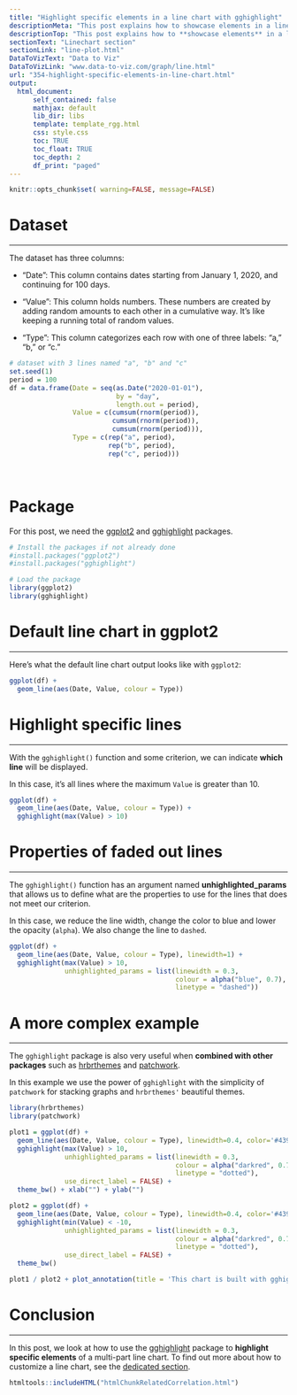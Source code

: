 ```yaml
---
title: "Highlight specific elements in a line chart with gghighlight"
descriptionMeta: "This post explains how to showcase elements in a line chart with ggplot2 and gghighlight. It considers a dataset that includes multiple time series to see how the package behave."
descriptionTop: "This post explains how to **showcase elements** in a line chart with [ggplot2](https://r-graph-gallery.com/ggplot2-package.html) and [gghighlight](https://www.r-graph-gallery.com/package/gghighlight.html)."
sectionText: "Linechart section"
sectionLink: "line-plot.html"
DataToVizText: "Data to Viz"
DataToVizLink: "www.data-to-viz.com/graph/line.html"
url: "354-highlight-specific-elements-in-line-chart.html"
output:
  html_document:
      self_contained: false    
      mathjax: default
      lib_dir: libs
      template: template_rgg.html
      css: style.css
      toc: TRUE
      toc_float: TRUE
      toc_depth: 2
      df_print: "paged"
---
```



```r
knitr::opts_chunk$set( warning=FALSE, message=FALSE)
```

<div class="container">




# Dataset
***

The dataset has three columns:

- "Date": This column contains dates starting from January 1, 2020, and continuing for 100 days.

- "Value": This column holds numbers. These numbers are created by adding random amounts to each other in a cumulative way. It's like keeping a running total of random values.

- "Type": This column categorizes each row with one of three labels: "a," "b," or "c."

```r
# dataset with 3 lines named "a", "b" and "c"
set.seed(1)
period = 100
df = data.frame(Date = seq(as.Date("2020-01-01"),
                           by = "day",
                           length.out = period), 
                Value = c(cumsum(rnorm(period)),
                          cumsum(rnorm(period)),
                          cumsum(rnorm(period))),
                Type = c(rep("a", period),
                         rep("b", period),
                         rep("c", period)))
```

<br/>


# Package

For this post, we need the [ggplot2](https://r-graph-gallery.com/ggplot2-package.html) and [gghighlight](https://www.r-graph-gallery.com/package/gghighlight.html) packages.

```r
# Install the packages if not already done
#install.packages("ggplot2")
#install.packages("gghighlight")

# Load the package
library(ggplot2)
library(gghighlight)
```











# Default line chart in ggplot2
***

<div class = "row">

<div class = "col-md-12  col-sm-12 align-self-center">

Here's what the default line chart output looks like with `ggplot2`:


</div>


<div class = "col-md-12  col-sm-12">

```r
ggplot(df) +
  geom_line(aes(Date, Value, colour = Type))
```
</div>
</div>





# Highlight specific lines
***

<div class = "row">

<div class = "col-md-12  col-sm-12 align-self-center">

With the `gghighlight()` function and some criterion, we can indicate **which line** will be displayed.

In this case, it's all lines where the maximum `Value` is greater than 10.

</div>


<div class = "col-md-12  col-sm-12">

```r
ggplot(df) +
  geom_line(aes(Date, Value, colour = Type)) +
  gghighlight(max(Value) > 10)
```
</div>
</div>



# Properties of faded out lines
***

<div class = "row">

<div class = "col-md-12  col-sm-12 align-self-center">

The `gghighlight()` function has an argument named **unhighlighted_params** that allows us to define what are the properties to use for the lines that does not meet our criterion.

In this case, we reduce the line width, change the color to blue and lower the opacity (`alpha`). We also change the line to `dashed`. 

</div>


<div class = "col-md-12  col-sm-12">
```r
ggplot(df) +
  geom_line(aes(Date, Value, colour = Type), linewidth=1) +
  gghighlight(max(Value) > 10,
              unhighlighted_params = list(linewidth = 0.3,
                                          colour = alpha("blue", 0.7),
                                          linetype = "dashed"))
```
</div>
</div>





# A more complex example
***

<div class = "row">

<div class = "col-md-12  col-sm-12 align-self-center">

The `gghighlight` package is also very useful when **combined with other packages** such as [hrbrthemes](https://r-graph-gallery.com/package/hrbrthemes.html) and [patchwork](https://r-graph-gallery.com/package/patchwork.html).

In this example we use the power of `gghighlight` with the simplicity of `patchwork` for stacking graphs and `hrbrthemes'` beautiful themes. 

</div>


<div class = "col-md-12  col-sm-12">
```r
library(hrbrthemes)
library(patchwork)

plot1 = ggplot(df) +
  geom_line(aes(Date, Value, colour = Type), linewidth=0.4, color='#4393C3') +
  gghighlight(max(Value) > 10,
              unhighlighted_params = list(linewidth = 0.3,
                                          colour = alpha("darkred", 0.7),
                                          linetype = "dotted"),
              use_direct_label = FALSE) +
  theme_bw() + xlab("") + ylab("")

plot2 = ggplot(df) +
  geom_line(aes(Date, Value, colour = Type), linewidth=0.4, color='#4393C3') +
  gghighlight(min(Value) < -10,
              unhighlighted_params = list(linewidth = 0.3,
                                          colour = alpha("darkred", 0.7),
                                          linetype = "dotted"),
              use_direct_label = FALSE) +
  theme_bw() 

plot1 / plot2 + plot_annotation(title = 'This chart is built with gghighlight')
```
</div>
</div>





# Conclusion
***

In this post, we look at how to use the [gghighlight](https://www.r-graph-gallery.com/package/gghighlight.html) package to **highlight specific elements** of a multi-part line chart. To find out more about how to customize a line chart, see the [dedicated section](https://r-graph-gallery.com/line-plot.html). 
























<!-- Close container -->
</div>




```r
htmltools::includeHTML("htmlChunkRelatedCorrelation.html")
```